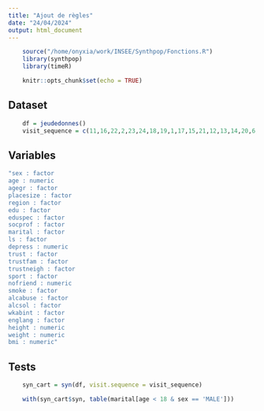 ```yaml
---
title: "Ajout de règles"
date: "24/04/2024"
output: html_document
---
```


```r
    source("/home/onyxia/work/INSEE/Synthpop/Fonctions.R")
    library(synthpop)
    library(timeR)
```

```r
    knitr::opts_chunk$set(echo = TRUE)
```

## Dataset
```r
    df = jeudedonnes()
    visit_sequence = c(11,16,22,2,23,24,18,19,1,17,15,21,12,13,14,20,6,3,9,4,10,8,5,7)
```

## Variables
```r
"sex : factor 
age : numeric 
agegr : factor 
placesize : factor 
region : factor 
edu : factor 
eduspec : factor 
socprof : factor 
marital : factor 
ls : factor 
depress : numeric 
trust : factor 
trustfam : factor 
trustneigh : factor 
sport : factor 
nofriend : numeric 
smoke : factor 
alcabuse : factor 
alcsol : factor 
wkabint : factor 
englang : factor 
height : numeric 
weight : numeric 
bmi : numeric"
```

## Tests
```r
    syn_cart = syn(df, visit.sequence = visit_sequence)

    with(syn_cart$syn, table(marital[age < 18 & sex == 'MALE']))
```